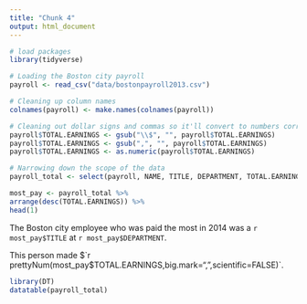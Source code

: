 ```yaml
---
title: "Chunk 4"
output: html_document
---
```


```r
# load packages
library(tidyverse)

# Loading the Boston city payroll
payroll <- read_csv("data/bostonpayroll2013.csv")

# Cleaning up column names
colnames(payroll) <- make.names(colnames(payroll))

# Cleaning out dollar signs and commas so it'll convert to numbers correctly
payroll$TOTAL.EARNINGS <- gsub("\\$", "", payroll$TOTAL.EARNINGS)
payroll$TOTAL.EARNINGS <- gsub(",", "", payroll$TOTAL.EARNINGS)
payroll$TOTAL.EARNINGS <- as.numeric(payroll$TOTAL.EARNINGS)

# Narrowing down the scope of the data
payroll_total <- select(payroll, NAME, TITLE, DEPARTMENT, TOTAL.EARNINGS)

most_pay <- payroll_total %>%
arrange(desc(TOTAL.EARNINGS)) %>%
head(1)
```

The Boston city employee who was paid the most in 2014 was a `r most_pay$TITLE` at `r most_pay$DEPARTMENT`.

This person made $`r prettyNum(most_pay$TOTAL.EARNINGS,big.mark=",",scientific=FALSE)`.

```r
library(DT)
datatable(payroll_total)
```